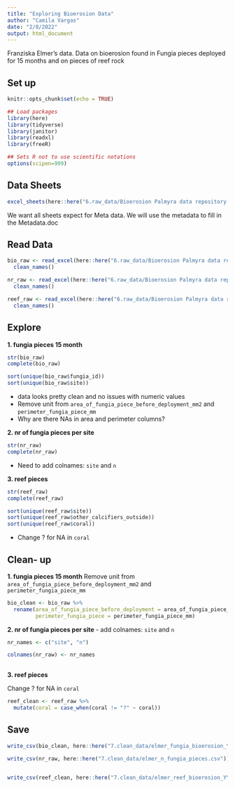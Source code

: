 ```yaml
---
title: "Exploring Bioerosion Data"
author: "Camila Vargas"
date: "2/8/2022"
output: html_document
---
```


Franziska Elmer's data.
Data on bioerosion found in Fungia pieces deployed for 15 months and on pieces of reef rock

## Set up

```r
knitr::opts_chunk$set(echo = TRUE)

## Load packages
library(here)
library(tidyverse)
library(janitor)
library(readxl)
library(freeR)

## Sets R not to use scientific notations
options(scipen=999) 

```

##  Data Sheets
```r

excel_sheets(here::here("6.raw_data/Bioerosion Palmyra data repository.xlsx"))

```

We want all sheets expect for Meta data. We will use the metadata to fill in the Metadata.doc


## Read Data
```r

bio_raw <- read_excel(here::here("6.raw_data/Bioerosion Palmyra data repository.xlsx"), sheet = "fungia pieces 15 month") %>% 
  clean_names()

nr_raw <- read_excel(here::here("6.raw_data/Bioerosion Palmyra data repository.xlsx"), sheet = "nr of fungia pieces per site") %>% 
  clean_names()

reef_raw <- read_excel(here::here("6.raw_data/Bioerosion Palmyra data repository.xlsx"), sheet = "reef pieces ") %>% 
  clean_names()

```


## Explore

**1. fungia pieces 15 month**
```r
str(bio_raw)
complete(bio_raw)

sort(unique(bio_raw$fungia_id))
sort(unique(bio_raw$site))

```

- data looks pretty clean and no issues with numeric values
- Remove unit from `area_of_fungia_piece_before_deployment_mm2` and `perimeter_fungia_piece_mm`
- Why are there NAs in area and perimeter columns? 


**2. nr of fungia pieces per site**
```r
str(nr_raw)
complete(nr_raw)
```

- Need to add colnames: `site` and `n`


**3. reef pieces**

```r
str(reef_raw)
complete(reef_raw)

sort(unique(reef_raw$site))
sort(unique(reef_raw$other_calcifiers_outside))
sort(unique(reef_raw$coral))

```

- Change ? for NA in `coral`

## Clean- up

**1. fungia pieces 15 month**
Remove unit from `area_of_fungia_piece_before_deployment_mm2` and `perimeter_fungia_piece_mm`
```r

bio_clean <- bio_raw %>% 
  rename(area_of_fungia_piece_before_deployment = area_of_fungia_piece_before_deployment_mm2,
         perimeter_fungia_piece = perimeter_fungia_piece_mm)

```


**2. nr of fungia pieces per site**
- add colnames: `site` and `n`

```r

nr_names <- c("site", "n")

colnames(nr_raw) <- nr_names
  
```

**3. reef pieces**

Change ? for NA in `coral`

```r
reef_clean <- reef_raw %>% 
  mutate(coral = case_when(coral != "?" ~ coral))

```


## Save
```r
write_csv(bio_clean, here::here("7.clean_data/elmer_fungia_bioerosion_YYYY.csv"))

write_csv(nr_raw, here::here("7.clean_data/elmer_n_fungia_pieces.csv"))


write_csv(reef_clean, here::here("7.clean_data/elmer_reef_bioerosion_YYYY.csv") )

```



